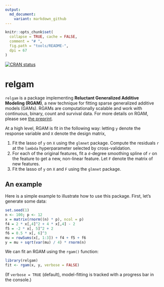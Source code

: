 ```yaml
---
output:
  md_document:
    variant: markdown_github
---
```


<!-- README.md is generated from README.Rmd. Please edit that file -->

```r
knitr::opts_chunk$set(
  collapse = TRUE, cache = FALSE,
  comment = "# ",
  fig.path = "tools/README-",
  dpi = 67
)
```

<!-- badges: start -->
[![CRAN status](https://www.r-pkg.org/badges/version/relgam)](https://cran.r-project.org/package=relgam)
<!-- badges: end -->

# relgam

`relgam` is a package implementing __Reluctant Generalized Additive Modeling (RGAM)__, a new technique for fitting sparse generalized additive models (GAMs). RGAMs are computationally scalable and work with continuous, binary, count and survival data. For more details on RGAM, please see [the preprint](https://arxiv.org/abs/1912.01808).

At a high level, RGAM is fit in the following way: letting `y` denote the response variable and `X` denote the design matrix,

1. Fit the lasso of `y` on `X` using the `glmnet` package. Compute the residuals `r` at the `lambda` hyperparameter selected by cross-validation.
2. For each of the original features, fit a `d`-degree smoothing spline of `r` on the feature to get a new, non-linear feature. Let `F` denote the matrix of new features.
3. Fit the lasso of `y` on `X` and `F` using the `glmnet` package.

## An example

Here is a simple example to illustrate how to use this package. First, let's generate some data:

```r
set.seed(1)
n <- 100; p <- 12
x = matrix(rnorm((n) * p), ncol = p)
f4 = 2 * x[,4]^2 + 4 * x[,4] - 2
f5 = -2 * x[, 5]^2 + 2
f6 = 0.5 * x[, 6]^3
mu = rowSums(x[, 1:3]) + f4 + f5 + f6
y = mu + sqrt(var(mu) / 4) * rnorm(n)
```

We can fit an RGAM using the `rgam()` function:

```r
library(relgam)
fit <- rgam(x, y, verbose = FALSE)
```

(If `verbose = TRUE` (default), model-fitting is tracked with a progress bar in the console.)
